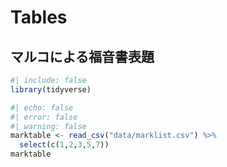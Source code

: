 # Tables

## マルコによる福音書表題 {#mark-titles}

```r
#| include: false
library(tidyverse)
```

```r
#| echo: false
#| error: false
#| warning: false
marktable <- read_csv("data/marklist.csv") %>%
  select(c(1,2,3,5,7))
marktable
```
